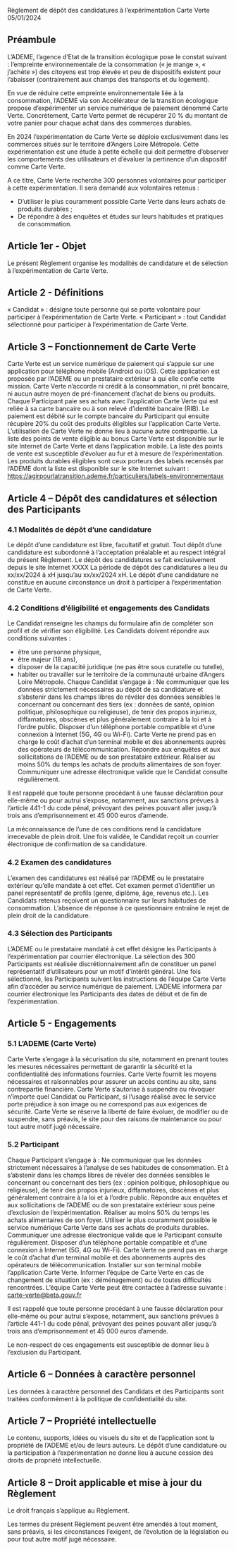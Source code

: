 Règlement de dépôt des candidatures à l’expérimentation Carte Verte
05/01/2024

## Préambule
L’ADEME, l’agence d’Etat de la transition écologique pose le constat suivant : l’empreinte environnementale de la consommation (« je mange », « j’achète ») des citoyens est trop élevée et peu de dispositifs existent pour l’abaisser (contrairement aux champs des transports et du logement).

En vue de réduire cette empreinte environnementale liée à la consommation, l’ADEME via son Accélérateur de la transition écologique propose d’expérimenter un service numérique de paiement dénommé Carte Verte.  Concrètement, Carte Verte permet de récupérer 20 % du montant de votre panier pour chaque achat dans des commerces durables.

En 2024 l’expérimentation de Carte Verte se déploie exclusivement dans les commerces situés sur le territoire d’Angers Loire Métropole. Cette expérimentation est une étude à petite échelle qui doit permettre d’observer les comportements des utilisateurs et d’évaluer la pertinence d’un dispositif comme Carte Verte.

A ce titre, Carte Verte recherche 300 personnes volontaires pour participer à cette expérimentation. Il sera demandé aux volontaires retenus :
- D’utiliser le plus couramment possible Carte Verte dans leurs achats de produits durables ;
- De répondre à des enquêtes et études sur leurs habitudes et pratiques de consommation.

## Article 1er - Objet
Le présent Règlement organise les modalités de candidature et de sélection à l’expérimentation de Carte Verte.

## Article 2 - Définitions
« Candidat » : désigne toute personne qui se porte volontaire pour participer à l’expérimentation de Carte Verte.
« Participant » : tout Candidat sélectionné pour participer à l’expérimentation de Carte Verte.

## Article 3 – Fonctionnement de Carte Verte

Carte Verte est un service numérique de paiement qui s’appuie sur une application pour téléphone mobile (Android ou iOS). Cette application est proposée par l’ADEME ou un prestataire extérieur à qui elle confie cette mission.
Carte Verte n’accorde ni crédit à la consommation, ni prêt bancaire, ni aucun autre moyen de pré-financement d’achat de biens ou produits. 
Chaque Participant paie ses achats avec l’application Carte Verte qui est reliée à sa carte bancaire ou à son relevé d’identité bancaire (RIB). Le paiement est débité sur le compte bancaire du Participant qui ensuite récupère 20% du coût des produits éligibles sur l’application Carte Verte. L’utilisation de Carte Verte ne donne lieu à aucune autre contrepartie.
La liste des points de vente éligible au bonus Carte Verte est disponible sur le site Internet de Carte Verte et dans l’application mobile. La liste des points de vente est susceptible d’évoluer au fur et à mesure de l’expérimentation.
Les produits durables éligibles sont ceux porteurs des labels recensés par l’ADEME dont la liste est disponible sur le site Internet suivant : 
https://agirpourlatransition.ademe.fr/particuliers/labels-environnementaux

## Article 4 – Dépôt des candidatures et sélection des Participants

### 4.1 Modalités de dépôt d’une candidature

Le dépôt d’une candidature est libre, facultatif et gratuit.
Tout dépôt d’une candidature est subordonné à l’acceptation préalable et au respect intégral du présent Règlement.
Le dépôt des candidatures se fait exclusivement depuis le site Internet XXXX
La période de dépôt des candidatures a lieu du xx/xx/2024 à xH jusqu’au xx/xx/2024 xH.
Le dépôt d’une candidature ne constitue en aucune circonstance un droit à participer à l’expérimentation de Carte Verte.

### 4.2 Conditions d’éligibilité et engagements des Candidats

Le Candidat renseigne les champs du formulaire afin de compléter son profil et de vérifier son éligibilité.
Les Candidats doivent répondre aux conditions suivantes :
- être une personne physique,
- être majeur (18 ans),
- disposer de la capacité juridique (ne pas être sous curatelle ou tutelle),
- habiter ou travailler sur le territoire de la communauté urbaine d’Angers Loire Métropole.
Chaque Candidat s’engage à :
Ne communiquer que les données strictement nécessaires au dépôt de sa candidature et s’abstenir dans les champs libres de révéler des données sensibles le concernant ou concernant des tiers (ex : données de santé, opinion politique, philosophique ou religieuse), de tenir des propos injurieux, diffamatoires, obscènes et plus généralement contraire à la loi et à l’ordre public.
Disposer d’un téléphone portable compatible et d’une connexion à Internet (5G, 4G ou Wi-Fi). Carte Verte ne prend pas en charge le coût d’achat d’un terminal mobile et des abonnements auprès des opérateurs de télécommunication.
Répondre aux enquêtes et aux sollicitations de l’ADEME ou de son prestataire extérieur.
Réaliser au moins 50% du temps les achats de produits alimentaires de son foyer.
Communiquer une adresse électronique valide que le Candidat consulte régulièrement.

Il est rappelé que toute personne procédant à une fausse déclaration pour elle-même ou pour autrui s’expose, notamment, aux sanctions prévues à l’article 441-1 du code pénal, prévoyant des peines pouvant aller jusqu’à trois ans d’emprisonnement et 45 000 euros d’amende.

La méconnaissance de l’une de ces conditions rend la candidature irrecevable de plein droit.
Une fois validée, le Candidat reçoit un courrier électronique de confirmation de sa candidature.

### 4.2 Examen des candidatures

L’examen des candidatures est réalisé par l’ADEME ou le prestataire extérieur qu’elle mandate à cet effet. Cet examen permet d’identifier un panel représentatif de profils (genre, diplôme, âge, revenus etc.).
Les Candidats retenus reçoivent un questionnaire sur leurs habitudes de consommation. L’absence de réponse à ce questionnaire entraîne le rejet de plein droit de la candidature.

### 4.3 Sélection des Participants

L’ADEME ou le prestataire mandaté à cet effet désigne les Participants à l’expérimentation par courrier électronique. 
La sélection des 300 Participants est réalisée discrétionnairement afin de constituer un panel représentatif d’utilisateurs pour un motif d’intérêt général.
Une fois sélectionné, les Participants suivent les instructions de l’équipe Carte Verte afin d’accéder au service numérique de paiement.
L’ADEME informera par courrier électronique les Participants des dates de début et de fin de l’expérimentation.

## Article 5 - Engagements

### 5.1 L’ADEME (Carte Verte)
Carte Verte s’engage à la sécurisation du site, notamment en prenant toutes les mesures nécessaires permettant de garantir la sécurité et la confidentialité des informations fournies. 
Carte Verte fournit les moyens nécessaires et raisonnables pour assurer un accès continu au site, sans contrepartie financière.
Carte Verte s’autorise à suspendre ou révoquer n’importe quel Candidat ou Participant, si l’usage réalisé avec le service porte préjudice à son image ou ne correspond pas aux exigences de sécurité.
Carte Verte se réserve la liberté de faire évoluer, de modifier ou de suspendre, sans préavis, le site pour des raisons de maintenance ou pour tout autre motif jugé nécessaire.

### 5.2 Participant
Chaque Participant s’engage à :
Ne communiquer que les données strictement nécessaires à l’analyse de ses habitudes de consommation. Et à s’abstenir dans les champs libres de révéler des données sensibles le concernant ou concernant des tiers (ex : opinion politique, philosophique ou religieuse), de tenir des propos injurieux, diffamatoires, obscènes et plus généralement contraire à la loi et à l’ordre public.
Répondre aux enquêtes et aux sollicitations de l’ADEME ou de son prestataire extérieur sous peine d’exclusion de l’expérimentation.
Réaliser au moins 50% du temps les achats alimentaires de son foyer.
Utiliser le plus couramment possible le service numérique Carte Verte dans ses achats de produits durables.
Communiquer une adresse électronique valide que le Participant consulte régulièrement.
Disposer d’un téléphone portable compatible et d’une connexion à Internet (5G, 4G ou Wi-Fi). Carte Verte ne prend pas en charge le coût d’achat d’un terminal mobile et des abonnements auprès des opérateurs de télécommunication.
Installer sur son terminal mobile l’application Carte Verte.
Informer l’équipe de Carte Verte en cas de changement de situation (ex : déménagement) ou de toutes difficultés rencontrées. L’équipe Carte Verte peut être contactée à l’adresse suivante : carte-verte@beta.gouv.fr  

Il est rappelé que toute personne procédant à une fausse déclaration pour elle-même ou pour autrui s’expose, notamment, aux sanctions prévues à l’article 441-1 du code pénal, prévoyant des peines pouvant aller jusqu’à trois ans d’emprisonnement et 45 000 euros d’amende.

Le non-respect de ces engagements est susceptible de donner lieu à l’exclusion du Participant.

## Article 6 – Données à caractère personnel

Les données à caractère personnel des Candidats et des Participants sont traitées conformément à la politique de confidentialité du site.

## Article 7 – Propriété intellectuelle

Le contenu, supports, idées ou visuels du site et de l’application sont la propriété de l’ADEME et/ou de leurs auteurs. Le dépôt d’une candidature ou la participation à l’expérimentation ne donne lieu à aucune cession des droits de propriété intellectuelle.

## Article 8 – Droit applicable et mise à jour du Règlement

Le droit français s’applique au Règlement.

Les termes du présent Règlement peuvent être amendés à tout moment, sans préavis, si les circonstances l’exigent, de l’évolution de la législation ou pour tout autre motif jugé nécessaire.
